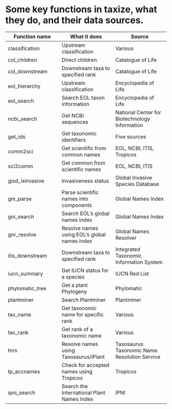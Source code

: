 <!--
%\VignetteEngine{knitr::knitr}
%\VignetteIndexEntry{Key functions}
%\VignetteEncoding{UTF-8}
-->

Some key functions in taxize, what they do, and their data sources.
======

Function name | What it does | Source |
----------- | ----------- | ----------- |
classification | Upstream classification | Various |
col_children | Direct children | Catalogue of Life |
col_downstream | Downstream taxa to specified rank | Catalogue of Life |
eol_hierarchy | Upstream classification | Encyclopedia of Life |
eol_search | Search EOL taxon information | Encyclopedia of Life |
ncbi_search | Get NCBI sequences | National Center for Biotechnology Information |
get_ids | Get taxonomic identifiers | Five sources |
comm2sci | Get scientific from common names | EOL, NCBI, ITIS, Tropicos |
sci2comm | Get common from scientific names | EOL, NCBI, ITIS |
gisd_isinvasive | Invasiveness status | Global Invasive Species Database |
gni_parse | Parse scientific names into components | Global Names Index |
gni_search | Search EOL's global names index | Global Names Index |
gnr_resolve | Resolve names using EOL's global names index | Global Names Resolver |
itis_downstream | Downstream taxa to specified rank | Integrated Taxonomic Information System |
iucn_summary | Get IUCN status for a species | IUCN Red List |
phylomatic_tree | Get a plant Phylogeny | Phylomatic |
plantminer | Search Plantminer | Plantminer |
tax_name | Get taxonomic name for specific rank | Various |
tax_rank | Get rank of a taxonomic name | Various |
tnrs | Resolve names using Taxosaurus/iPlant | Taxosaurus Taxonomic Name Resolution Service |
tp_accnames | Check for accepted names using Tropicos | Tropicos |
ipni_search | Search the International Plant Names Index | IPNI |
